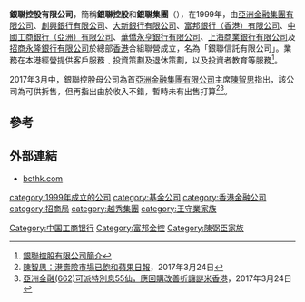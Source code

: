 {{Infobox Company
|company_name = 銀聯控股有限公司<br>Bank Consortium Holding Limited
|company_logo = <logo>
|company_type = 私人公司
|company_slogan = 未來 ‧ 今日一起來
|foundation = 1999年
|location = {{HK}}上環皇后大道中183號[[中遠大廈|中遠大廈]]18樓
|key_people = 董事總經理及行政總裁：劉嘉時
|industry = 強積金﹑退休金及基金行政管理、投資策劃及退休策劃、投資者教育服務等
|revenue= 8.13925億港元（2020年12月31日） 
|profit = 2.50263億港元（2020年12月31日）
|assets = 
|market_value = 
|num_employees = 
|products = 
|parent = [[亞洲金融集團|亞洲金融集團]]
|subsid = [[銀聯金融有限公司|銀聯金融有限公司]]
|homepage = [https://www.bcthk.com 銀聯集團]
}}
'''銀聯控股有限公司'''，簡稱'''銀聯控股'''和'''銀聯集團'''（'''{{lang-en|Bank Consortium Holding Limited}}'''），在1999年，由[[亞洲金融集團有限公司|亞洲金融集團有限公司]]、[[創興銀行有限公司|創興銀行有限公司]]、[[大新銀行有限公司|大新銀行有限公司]]、[[富邦銀行（香港）|富邦銀行（香港）有限公司]]、[[中國工商銀行（亞洲）|中國工商銀行（亞洲）有限公司]]、[[華僑永亨銀行_(香港)|華僑永亨銀行有限公司]]、[[上海商業銀行有限公司|上海商業銀行有限公司]]及[[招商永隆銀行有限公司|招商永隆銀行有限公司]]於總部[[香港|香港]]合組聯營成立，名為「銀聯信託有限公司」。業務在本港經營提供客戶服務﹑投資策劃及退休策劃，以及投資者教育等服務<ref>[https://www.bcthk.com/zh/about-bct/our-group 銀聯控股有限公司簡介]</ref>。

2017年3月中，銀聯控股母公司為首[[亞洲金融集團有限公司|亞洲金融集團有限公司]]主席[[陳智思|陳智思]]指出，該公司為可供拆售，但再指出由於收入不錯，暫時未有出售打算<ref>[http://hk.apple.nextmedia.com/financeestate/art/20170324/19968031 陳智思：港壽險市場已飽和][[蘋果日報_(香港)|蘋果日報]]，2017年3月24日</ref><ref>[http://news.memehk.com/posts/17668 亞洲金融(662)可派特別息55仙，應回購改善折讓][[謎米香港|謎米香港]]，2017年3月24日</ref>。

==參考==
{{reflist}}

==外部連結==
*[https://www.bcthk.com bcthk.com]

[[category:1999年成立的公司|category:1999年成立的公司]]
[[category:基金公司|category:基金公司]]
[[category:香港金融公司|category:香港金融公司]]
[[category:招商局|category:招商局]]
[[category:越秀集團|category:越秀集團]]
[[Category:中国工商银行|Category:中国工商银行]]
[[Category:富邦金控|Category:富邦金控]]
[[category:王守業家族|category:王守業家族]]
[[Category:陳弼臣家族|Category:陳弼臣家族]]